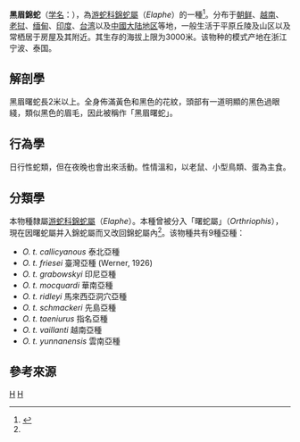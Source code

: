 {{Speciesbox 
| taxon = Elaphe taeniurus
| authority = (Cope, 1861) 
| image = Orthriophis taeniurus friesei - serpent-ratier lignee de taiwan - Ménagerie Paris-France 01.JPG
| image_caption = 臺灣黑眉錦蛇<br>(''Elaphe taeniura friesei'')
| synonyms = *''Elaphe tæniurus'' <small>[[愛德華·德林克·科普|Cope]], 1861</small>
*''Coluber tæniurus'' <br><small>— [[乔治·亚伯特·布兰洁|Boulenger]], 1890</small>
*''Elaphe taeniurus'' <br><small>— {{tsl|en|Leonhard Hess Stejneger|萊昂哈德·赫斯·史氏|Stejneger}}, 1907</small>
*''Elaphe taeniurus'' <br><small>— [[Urs_Utiger|Utiger]] et al., 2002</small>
* 黑眉晨蛇 ''Orthriophis taeniurus''
| synonyms_ref =<ref name=RDB>{{NRDB species|genus=Elaphe |species=taeniurus}}</ref>
}}
'''黑眉錦蛇'''（[[学名|学名]]：''{{sname|Elaphe taeniurus}}''），為[[游蛇科|游蛇科]][[錦蛇屬|錦蛇屬]]（''Elaphe''）的一種<ref name=":0">{{cite journal |last1=Kai |first1=Wang |last2=Jinlong |first2=Ren |last3=Hongman |first3=Chen |last4=Zhitong |first4=Lyu |last5=Xianguang |first5=Guo |last6=Ke |first6=Jiang |last7=Jinmin |first7=Chen |last8=Jiatang |first8=Li |last9=Peng |first9=Guo |last10=Yingyong |first10=Wang |last11=Jing |first11=Che |title=The updated checklists of amphibians and reptiles of China |journal=Biodiversity Science |date=2020-02-20 |volume=28 |issue=2 |pages=189 |doi=10.17520/biods.2019238}}</ref>。分布于[[朝鲜|朝鲜]]、[[越南|越南]]、[[老挝|老挝]]、[[缅甸|缅甸]]、[[印度|印度]]、[[台湾|台湾]]以及[[中國大陆地区|中國大陆地区]]等地，一般生活于平原丘陵及山区以及常栖居于房屋及其附近。其生存的海拔上限为3000米。该物种的模式产地在浙江宁波、泰国{{r|taubif-namecode-421726}}。

==解剖學==
黑眉曙蛇長2米以上。全身佈滿黃色和黑色的花紋，頭部有一道明顯的黑色過眼綫，類似黑色的眉毛，因此被稱作「黑眉曙蛇」{{r|taubif-namecode-421726}}。

==行為學==
日行性蛇類，但在夜晚也會出來活動。性情溫和，以老鼠、小型鳥類、蛋為主食。

==分類學==
本物種隸屬[[游蛇科|游蛇科]][[錦蛇屬|錦蛇屬]]（''Elaphe''）。本種曾被分入「曙蛇屬」（''Orthriophis''），現在因曙蛇屬并入錦蛇屬而又改回錦蛇屬內<ref name=":0" />。该物種共有9種亞種：
*''O. t. callicyanous'' 泰北亞種
*''O. t. friesei'' 臺灣亞種 (Werner, 1926){{r|taubif-namecode-421726}}{{r|TaiBNET-421726}}
*''O. t. grabowskyi'' 印尼亞種
*''O. t. mocquardi'' 華南亞種
*''O. t. ridleyi'' 馬來西亞洞穴亞種
*''O. t. schmackeri'' 先島亞種
*''O. t. taeniurus'' 指名亞種
*''O. t. vaillanti'' 越南亞種
*''O. t. yunnanensis'' 雲南亞種

==參考來源==
{{reflist|1|refs= 
<ref name="taubif-namecode-421726">{{cite web |url= http://taibif.org.tw/taibif_search/species_detail.php?name_code=421726 |title= Orthriophis taeniurus friesi (Werner, 1926) 臺灣黑眉錦蛇 |publisher= 台灣生物多樣性資訊入口網-TaiBIF |accessdate= 2015-10-12 }}；2015-10-01日之前的前端介面舊版：{{cite web |url= http://taibif.tw/zh/namecode/421726 |title= Orthriophis taeniurus friesi (Werner, 1926) 臺灣黑眉錦蛇 |publisher= 台灣生物多樣性資訊入口網-TaiBIF |accessdate= 2015-10-01 |archiveurl= https://web.archive.org/web/20151009095730/http://taibif.tw/zh/namecode/421726 |archivedate= 2015-10-09 |deadurl= yes }}</ref>
<ref name="TaiBNET-421726">{{TaiBNET| id =421726 | zh = 臺灣黑眉錦蛇 | binomial =Orthriophis taeniurus friesi | accessdate =2015-10-01}}</ref>
}}

{{commonscat|Orthriophis taeniurus}}
{{Portal box|生物學}}
{{Authority control}}
{{Taxonbar}}

[[Category:锦蛇属|H]]
[[Category:1861年描述的动物|H]]